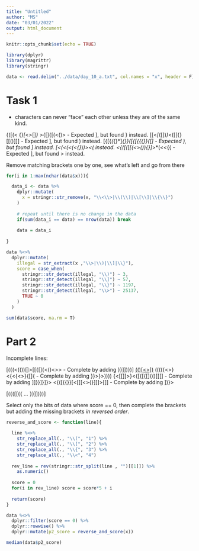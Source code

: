 ```yaml
---
title: "Untitled"
author: "MS"
date: "03/01/2022"
output: html_document
---
```


```r
knitr::opts_chunk$set(echo = TRUE)

library(dplyr)
library(magrittr)
library(stringr)

data <- read.delim("../data/day_10_a.txt", col.names = "x", header = F)
```

# Task 1

- characters can never "face" each other unless they are of the same kind. 

{([(< {}*[*<>[]*}* >{[]{[(<()> - Expected ], but found } instead.
[[<*[*([])*)*<([[{}[[()]]]     - Expected ], but found ) instead.
[{[{*(*{}*]*{}}([{[{{{}}([]    - Expected ), but found ] instead.
[<(<(<(*<*{}*)*)><([]([]()     - Expected >, but found ) instead.
<{([(*[*[(<>()){}]*>*(<<{{     - Expected ], but found > instead.

Remove matching brackets one by one, see what's left and go from there

```r
for(i in 1:max(nchar(data$x))){

  data_i <- data %>% 
    dplyr::mutate(
      x = stringr::str_remove(x, "\\<\\>|\\(\\)|\\[\\]|\\{\\}")
    )
  
    # repeat until there is no change in the data
    if(sum(data_i == data) == nrow(data)) break
    
    data = data_i
  
}  

data %<>% 
  dplyr::mutate(
    illegal = str_extract(x ,"\\>|\\)|\\]|\\}"), 
    score = case_when(
      stringr::str_detect(illegal, "\\)") ~ 3, 
      stringr::str_detect(illegal, "\\]") ~ 57,
      stringr::str_detect(illegal, "\\}") ~ 1197,
      stringr::str_detect(illegal, "\\>") ~ 25137,
      TRUE ~ 0
    )
  )

sum(data$score, na.rm = T)
```

# Part 2 

Incomplete lines:

[({(<(())[]>[[{[]{<()<>> - Complete by adding }}]])})]
[(()[<>])]({[<{<<[]>>( - Complete by adding )}>]})
(((({<>}<{<{<>}{[]{[]{} - Complete by adding }}>}>))))
{<[[]]>}<{[{[{[]{()[[[] - Complete by adding ]]}}]}]}>
<{([{{}}[<[[[<>{}]]]>[]] - Complete by adding ])}>

[({([[{{ ... }}]])})] 

Select only the bits of data where score == 0, then complete the brackets but adding the missing brackets *in reversed order*. 

```r
reverse_and_score <- function(line){
  
  line %<>% 
    str_replace_all(., "\\(", "1") %>% 
    str_replace_all(., "\\[", "2") %>% 
    str_replace_all(., "\\{", "3") %>% 
    str_replace_all(., "\\<", "4")
  
  rev_line = rev(stringr::str_split(line , "")[[1]]) %>% 
    as.numeric()
  
  score = 0
  for(i in rev_line) score = score*5 + i
  
  return(score)
}

data %<>% 
  dplyr::filter(score == 0) %>% 
  dplyr::rowwise() %>% 
  dplyr::mutate(p2_score = reverse_and_score(x))

median(data$p2_score)
```
